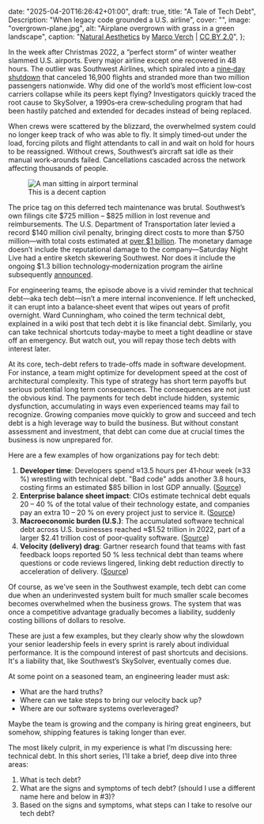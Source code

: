
  date: "2025-04-20T16:26:42+01:00",
  draft: true,
  title: "A Tale of Tech Debt",
  Description: "When legacy code grounded a U.S. airline",
  cover: "",
  image: "overgrown-plane.jpg",
  alt: "Airplane overgrown with grass in a green landscape",
  caption:
    "[Natural Aesthetics](https://ccnull.de/foto/flugzeug-ueberwuchert-von-gras-in-einer-gruenen-landschaft-natuerliche-aesthetik/1105513) by [Marco Verch](https://ccnull.de/fotograf/marco-verch-1) | [CC BY 2.0](https://creativecommons.org/licenses/by/2.0/deed.en)",
};

In the week after Christmas 2022, a “perfect storm” of winter weather slammed U.S. airports. Every major airline except one recovered in 48 hours. The outlier was Southwest Airlines, which spiraled into a [nine‑day shutdown](https://www.reuters.com/business/aerospace-defense/southwest-airlines-agrees-140-million-penalty-over-2022-holiday-meltdown-2023-12-18/) that canceled 16,900 flights and stranded more than two million passengers nationwide. Why did one of the world’s most efficient low‑cost carriers collapse while its peers kept flying? Investigators quickly traced the root cause to SkySolver, a 1990s‑era crew‑scheduling program that had been hastily patched and extended for decades instead of being replaced.

When crews were scattered by the blizzard, the overwhelmed system could no longer keep track of who was able to fly. It simply timed‑out under the load, forcing pilots and flight attendants to call in and wait on hold for hours to be reassigned. Without crews, Southwest’s aircraft sat idle as their manual work‑arounds failed. Cancellations cascaded across the network affecting thousands of people.

<figure>
  <Image src={airportTerminalPhoto} alt="A man sitting in airport terminal" />
  <figcaption>
    This is a decent caption
  </figcaption>

</figure>

<figure
  align="center"
  src="matthew-henry-MP4OSCYiGq0-unsplash.jpg"
  alt="A man sitting in airport terminal"
  caption="Photo by [Matthew Henry](https://unsplash.com/@matthewhenry?utm_content=creditCopyText&utm_medium=referral&utm_source=unsplash) on [Unsplash](https://unsplash.com/photos/man-sitting-on-chair-near-glass-window-MP4OSCYiGq0?utm_content=creditCopyText&utm_medium=referral&utm_source=unsplash)"
></figure>

The price tag on this deferred tech maintenance was brutal. Southwest’s own filings cite $725 million – $825 million in lost revenue and reimbursements. The U.S. Department of Transportation later levied a record $140 million civil penalty, bringing direct costs to more than $750 million—with total costs estimated at [over $1 billion](https://www.cbsnews.com/news/southwest-airlines-140-million-settlement-feds-december-2022-debacle/). The monetary damage doesn’t include the reputational damage to the company—Saturday Night Live had a entire sketch skewering Southwest. Nor does it include the ongoing $1.3 billion technology‑modernization program the airline subsequently [announced](https://www.bizjournals.com/losangeles/news/2023/01/30/southwest-airlines-holiday-operations-recovery.html).

<figure
  align="center"
  src="tech-debt-card.png"
  alt="Image of credit card getting charged"
></figure>

For engineering teams, the episode above is a vivid reminder that technical debt—aka tech debt—isn’t a mere internal inconvenience. If left unchecked, it can erupt into a balance‑sheet event that wipes out years of profit overnight. Ward Cunningham, who coined the term technical debt, explained in a wiki post that tech debt it is like financial debt. Similarly, you can take technical shortcuts today-maybe to meet a tight deadline or stave off an emergency. But watch out, you will repay those tech debts with interest later.

At its core, tech-debt refers to trade-offs made in software development. For instance, a team might optimize for development speed at the cost of architectural complexity. This type of strategy has short term payoffs but serious potential long term consequences. The consequences are not just the obvious kind. The payments for tech debt include hidden, systemic dysfunction, accumulating in ways even experienced teams may fail to recognize. Growing companies move quickly to grow and succeed and tech debt is a high leverage way to build the business. But without constant assessment and investment, that debt can come due at crucial times the business is now unprepared for.

Here are a few examples of how organizations pay for tech debt:

1. **Developer time**: Developers spend ≈13.5 hours per 41‑hour week (≈33 %) wrestling with technical debt. "Bad code" adds another 3.8 hours, costing firms an estimated $85 billion in lost GDP annually. ([Source](https://stripe.com/files/reports/the-developer-coefficient.pdf))
1. **Enterprise balance sheet impact**: CIOs estimate technical debt equals 20 – 40 % of the total value of their technology estate, and companies pay an extra 10 – 20 % on every project just to service it. ([Source](https://www.mckinsey.com/capabilities/mckinsey-digital/our-insights/tech-debt-reclaiming-tech-equity))
1. **Macroeconomic burden (U.S.)**: The accumulated software technical debt across U.S. businesses reached ≈$1.52 trillion in 2022, part of a larger $2.41 trillion cost of poor‑quality software. ([Source](https://www.it-cisq.org/wp-content/uploads/sites/6/2022/11/CPSQ-Report-Nov-22-2.pdf?#page=28))
1. **Velocity (delivery) drag**: Gartner research found that teams with fast feedback loops reported 50 % less technical debt than teams where questions or code reviews lingered, linking debt reduction directly to acceleration of delivery. ([Source](https://www.gartner.com/en/publications/how-to-assess-infrastructure-technical-debt-to-prioritize-legacy-modernization-investments))

Of course, as we've seen in the Southwest example, tech debt can come due when an underinvested system built for much smaller scale becomes becomes overwhelmed when the business grows. The system that was once a competitive advantage gradually becomes a liability, suddenly costing billions of dollars to resolve.

These are just a few examples, but they clearly show why the slowdown your senior leadership feels in every sprint is rarely about individual performance. It is the compound interest of past shortcuts and decisions. It's a liability that, like Southwest’s SkySolver, eventually comes due.

At some point on a seasoned team, an engineering leader must ask:

- What are the hard truths?
- Where can we take steps to bring our velocity back up?
- Where are our software systems overleveraged?

Maybe the team is growing and the company is hiring great engineers, but somehow, shipping features is taking longer than ever.

The most likely culprit, in my experience is what I’m discussing here: technical debt. In this short series, I’ll take a brief, deep dive into three areas:

1. What is tech debt?
2. What are the signs and symptoms of tech debt? (should I use a different name here and below in #3)?
3. Based on the signs and symptoms, what steps can I take to resolve our tech debt?
